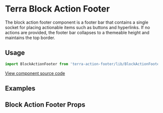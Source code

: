 


<Badge />

# Terra Block Action Footer

The block action footer component is a footer bar that contains a single socket for placing actionable items such as buttons and hyperlinks. If no actions are provided, the footer bar collapses to a themeable height and maintains the top border.

## Usage

```jsx
import BlockActionFooter from 'terra-action-footer/lib/BlockActionFooter';
```

[View component source code](https://github.com/cerner/terra-core/tree/master/packages/terra-action-footer)

## Examples
<SingleActionExample title="Single Action" />
<MultipleActionsExample title="Multiple Actions" />

## Block Action Footer Props
<BlockActionFooterPropsTable />
